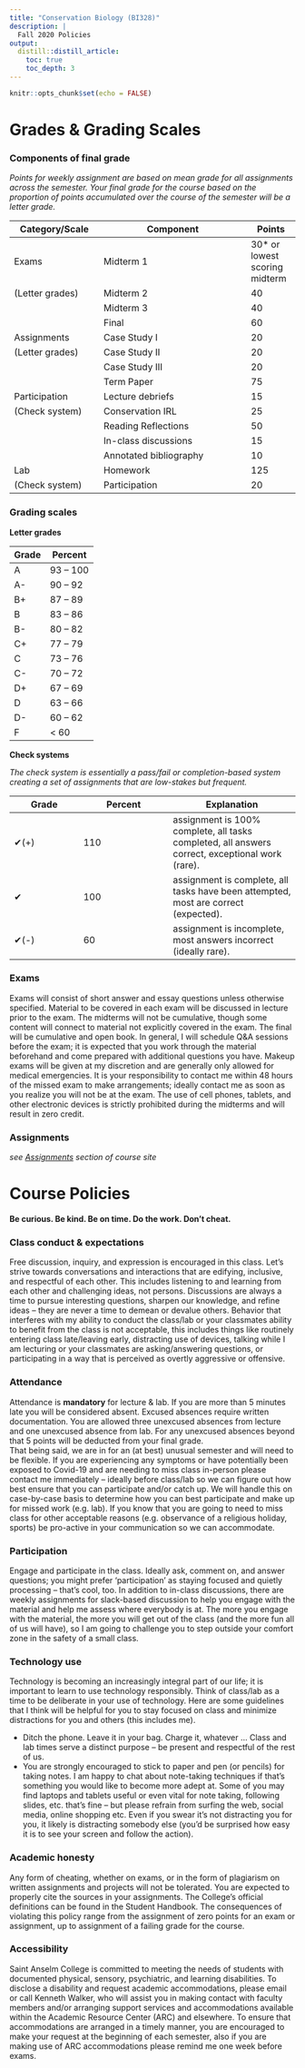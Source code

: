 ```yaml
---
title: "Conservation Biology (BI328)"
description: | 
  Fall 2020 Policies
output:
  distill::distill_article:
    toc: true
    toc_depth: 3
---
```


```r

knitr::opts_chunk$set(echo = FALSE)

```

# Grades & Grading Scales

### Components of final grade

*Points for weekly assignment are based on mean grade for all assignments across the semester. Your final grade for the course based on the proportion of points accumulated over the course of the semester will be a letter grade.*

::: l-body

|Category/Scale | Component              | Points |
|---------------|------------------------|--------|
| Exams	        | Midterm 1	             | 30* or lowest scoring midterm
|(Letter grades)| Midterm 2	             | 40
|	              | Midterm 3	             | 40
|	              | Final	                 | 60
| Assignments	  | Case Study I	         | 20
|(Letter grades)|	Case Study II	         | 20
|	              | Case Study III         | 20
|	              | Term Paper	           | 75
| Participation	| Lecture debriefs       | 15
| (Check system)|	Conservation IRL       | 25
|	              | Reading Reflections	   | 50
|	              | In-class discussions   | 15
|	              | Annotated bibliography | 10
| Lab	          | Homework	             | 125
| (Check system)|	Participation	         | 20

:::


### Grading scales

**Letter grades**

::: l-body

| Grade |	Percent |
|-------|---------|
|A      |	93 – 100
|A-	    | 90 – 92
|B+	    | 87 – 89 
|B	    | 83 – 86 
|B-	    | 80 – 82 
|C+	    | 77 – 79 
|C	    | 73 – 76 
|C-	    | 70 – 72 
|D+	    | 67 – 69 
|D	    | 63 – 66 
|D-	    | 60 – 62 
|F	     | < 60

:::

**Check systems**

*The check system is essentially a pass/fail or completion-based system creating a set of assignments that are low-stakes but frequent.*


::: l-body

| Grade |	Percent | Explanation |
|-------|---------|-------------|
|✔(+)	  | 110     |assignment is 100% complete, all tasks completed, all answers correct, exceptional work (rare).
|✔	    | 100     |assignment is complete, all tasks have been attempted, most are correct (expected).
|✔(-)	  | 60      |assignment is incomplete, most answers incorrect (ideally rare).

:::

### Exams

Exams will consist of short answer and essay questions unless otherwise specified. Material to be covered in each exam will be discussed in lecture prior to the exam. The midterms will not be cumulative, though some content will connect to material not explicitly covered in the exam. The final will be cumulative and open book. In general, I will schedule Q&A sessions before the exam; it is expected that you work through the material beforehand and come prepared with additional questions you have. Makeup exams will be given at my discretion and are generally only allowed for medical emergencies. It is your responsibility to contact me within 48 hours of the missed exam to make arrangements; ideally contact me as soon as you realize you will not be at the exam. The use of cell phones, tablets, and other electronic devices is strictly prohibited during the midterms and will result in zero credit.


### Assignments

*see [Assignments](https://bi328.netlify.app/assignments.html) section of course site*


# Course Policies

**Be curious. Be kind. Be on time. Do the work. Don’t cheat.**


### Class conduct & expectations

Free discussion, inquiry, and expression is encouraged in this class. Let’s strive towards conversations and interactions that are edifying, inclusive, and respectful of each other. This includes listening to and learning from each other and challenging ideas, not persons. Discussions are always a time to pursue interesting questions, sharpen our knowledge, and refine ideas – they are never a time to demean or devalue others. Behavior that interferes with my ability to conduct the class/lab or your classmates ability to benefit from the class is not acceptable, this includes things like routinely entering class late/leaving early, distracting use of devices, talking while I am lecturing or your classmates are asking/answering questions, or participating in a way that is perceived as overtly aggressive or offensive.


### Attendance

Attendance is **mandatory** for lecture & lab. If you are more than 5 minutes late you will be considered absent. Excused absences require written documentation. You are allowed three unexcused absences from lecture and one unexcused absence from lab. For any unexcused absences beyond that 5 points will be deducted from your final grade.  
That being said, we are in for an (at best) unusual semester and will need to be flexible. If you are experiencing any symptoms or have potentially been exposed to Covid-19 and are needing to miss class in-person please contact me immediately – ideally before class/lab so we can figure out how best ensure that you can participate and/or catch up. We will handle this on case-by-case basis to determine how you can best participate and make up for missed work (e.g. lab). If you know that you are going to need to miss class for other acceptable reasons (e.g. observance of a religious holiday, sports) be pro-active in your communication so we can accommodate.


### Participation

Engage and participate in the class. Ideally ask, comment on, and answer questions; you might prefer ‘participation’ as staying focused and quietly processing – that’s cool, too. In addition to in-class discussions, there are weekly assignments for slack-based discussion to help you engage with the material and help me assess where everybody is at. The more you engage with the material, the more you will get out of the class (and the more fun all of us will have), so I am going to challenge you to step outside your comfort zone in the safety of a small class.


### Technology use

Technology is becoming an increasingly integral part of our life; it is important to learn to use technology responsibly. Think of class/lab as a time to be deliberate in your use of technology. Here are some guidelines that I think will be helpful for you to stay focused on class and minimize distractions for you and others (this includes me). 

* Ditch the phone. Leave it in your bag. Charge it, whatever … Class and lab times serve a distinct purpose – be present and respectful of the rest of us.
* You are strongly encouraged to stick to paper and pen (or pencils) for taking notes. I am happy to chat about note-taking techniques if that’s something you would like to become more adept at. Some of you may find laptops and tablets useful or even vital for note taking, following slides, etc. that’s fine – but please refrain from surfing the web, social media, online shopping etc. Even if you swear it’s not distracting you for you, it likely is distracting somebody else (you’d be surprised how easy it is to see your screen and follow the action). 


### Academic honesty

Any form of cheating, whether on exams, or in the form of plagiarism on written assignments and projects will not be tolerated. You are expected to properly cite the sources in your assignments. The College’s official definitions can be found in the Student Handbook. The consequences of violating this policy range from the assignment of zero points for an exam or assignment, up to assignment of a failing grade for the course.


### Accessibility

Saint Anselm College is committed to meeting the needs of students with documented physical, sensory, psychiatric, and learning disabilities. To disclose a disability and request academic accommodations, please email or call Kenneth Walker, who will assist you in making contact with faculty members and/or arranging support services and accommodations available within the Academic Resource Center (ARC) and elsewhere. To ensure that accommodations are arranged in a timely manner, you are encouraged to make your request at the beginning of each semester, also if you are making use of ARC accommodations please remind me one week before exams.

